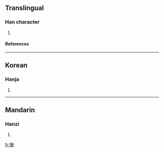 ==Translingual==
===Han character===
{{Han char|rn=93|rad=牛|as=12|sn=16|four=|canj=竹手卜木大 (HQYDK)}}
# {{defn|Han|sort=牛12}}
====References====
{{Han ref|kx=0704.140|dkj=20168|dj=1117.040|hdz=31820.050|uh=729C|ud=29340}}

----
==Korean==
===Hanja===
{{ko-hanja|hangeul=돈|eumhun=|rv=don|mr=ton|y=ton}}
# {{defn|Korean}}

----
==Mandarin==
===Hanzi===
{{cmn-hanzi|pin=[[bēi]] ([[bei1]]), [[dūn]] ([[dun1]])|wg=pei<sup>1</sup>, tun<sup>1</sup>}}
# {{defn|Mandarin}}

[[fr:犜]]